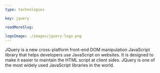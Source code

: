 ```yaml
---
type: technologies

key: jquery

readMoreSlug:

logoImage: ./images/jquery-logo.png
---
```


JQuery is a new cross-platform front-end DOM manipulation JavaScript library that helps developers use JavaScript on websites. It is designed to make it easier to maintain the HTML script at client sides. JQuery is one of the most widely used JavaScript libraries in the world.
